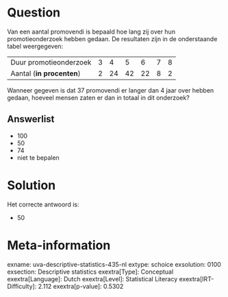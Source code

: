 Question
========

Van een aantal promovendi is bepaald hoe lang zij over hun
promotieonderzoek hebben gedaan. De resultaten zijn in de onderstaande
tabel weergegeven:

  --------------------------- --- ---- ---- ---- --- ---
  Duur promotieonderzoek      3   4    5    6    7   8
  Aantal (**in procenten**)   2   24   42   22   8   2
  --------------------------- --- ---- ---- ---- --- ---

Wanneer gegeven is dat 37 promovendi er langer dan 4 jaar over hebben
gedaan, hoeveel mensen zaten er dan in totaal in dit onderzoek?

Answerlist
----------

* 100
* 50
* 74
* niet te bepalen

Solution
========

Het correcte antwoord is: 

* 50

Meta-information
================
exname: uva-descriptive-statistics-435-nl
extype: schoice
exsolution: 0100
exsection: Descriptive statistics
exextra[Type]: Conceptual
exextra[Language]: Dutch
exextra[Level]: Statistical Literacy
exextra[IRT-Difficulty]: 2.112
exextra[p-value]: 0.5302
